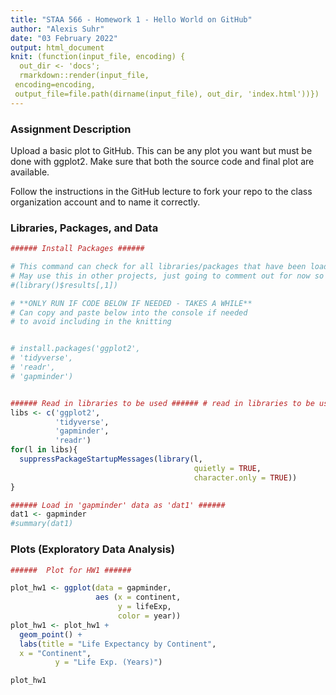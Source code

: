 ```yaml
---
title: "STAA 566 - Homework 1 - Hello World on GitHub"
author: "Alexis Suhr"
date: "03 February 2022"
output: html_document
knit: (function(input_file, encoding) {
  out_dir <- 'docs';
  rmarkdown::render(input_file,
 encoding=encoding,
 output_file=file.path(dirname(input_file), out_dir, 'index.html'))})
---
```



### Assignment Description  
Upload a basic plot to GitHub. This can be any plot you want but must be done with ggplot2. Make sure that both the source code and final plot are available. 

Follow the instructions in the GitHub lecture to fork your repo to the class organization account and to name it correctly.


### Libraries, Packages, and Data  

```r
###### Install Packages ###### 

# This command can check for all libraries/packages that have been loaded or already exist, if needed.
# May use this in other projects, just going to comment out for now so I have it.
#(library()$results[,1])

# **ONLY RUN IF CODE BELOW IF NEEDED - TAKES A WHILE**
# Can copy and paste below into the console if needed
# to avoid including in the knitting


# install.packages('ggplot2',
# 'tidyverse',
# 'readr',
# 'gapminder')


###### Read in libraries to be used ###### # read in libraries to be used 
libs <- c('ggplot2',
          'tidyverse',
          'gapminder',
          'readr')
for(l in libs){
  suppressPackageStartupMessages(library(l,
                                         quietly = TRUE,
                                         character.only = TRUE))
}

###### Load in 'gapminder' data as 'dat1' ###### 
dat1 <- gapminder
#summary(dat1)

```

### Plots (Exploratory Data Analysis)   
```r
######  Plot for HW1 ###### 

plot_hw1 <- ggplot(data = gapminder,
                   aes (x = continent,
                        y = lifeExp,
                        color = year))
plot_hw1 <- plot_hw1 +
  geom_point() +
  labs(title = "Life Expectancy by Continent",
  x = "Continent",
          y = "Life Exp. (Years)")

plot_hw1
```


